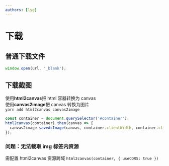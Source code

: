 ```yaml
---
authors: [lyg]
---
```


# 下载

## 普通下载文件

```js
window.open(url, '_blank');
```

## 下载截图

使用**html2canvas**把 html 容器转换为 canvas  
使用**canvas2image**把 canvas 转换为图片  
`yarn add html2canvas canvas2image`

```js
const container = document.querySelector('#container');
html2canvas(container).then(canvas => {
  canvas2image.saveAsImage(canvas, container.clientWidth, container.clientHeight, 'jpeg');
});
```

### 问题：无法截取 img 标签内资源

需配置 html2canvas 资源跨域
`html2canvas(container, { useCORS: true })`
